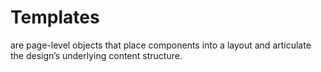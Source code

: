 
<Meta title="Templates/Introduction" />

# Templates
are page-level objects that place components into a layout and articulate the design’s underlying content structure.